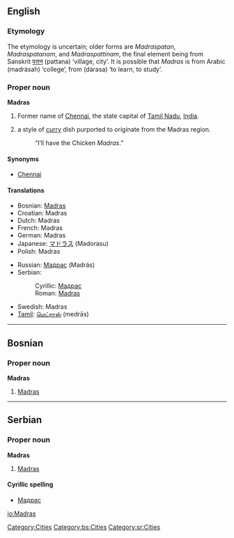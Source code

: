{{see|madras}}
==English==

===Etymology===
The etymology is uncertain; older forms are ''Madraspatan'', ''Madraspatanam'', and ''Madraspattinam'', the final element being from Sanskrit [[पत्तन]] (pattana) ‘village, city’. It is possible that ''Madras'' is from Arabic {{ARchar|[[مدرسة]]}} (madrásah) ‘college’, from {{ARchar|[[درس]]}} (dárasa) ‘to learn, to study’.

===Proper noun===
'''Madras'''

# Former name of [[Chennai]], the state capital of [[Tamil Nadu]], [[India]].
# {{British}} a style of [[curry]] dish purported to originate from the Madras region.
#: “I’ll have the Chicken ''Madras''.”

====Synonyms====
*[[Chennai]] {{italbrac|current name}}

====Translations====
{{trans-top|city}}
*Bosnian: [[Madras#Bosnian|Madras]] {{m}}
*Croatian: Madras {{m}}
*Dutch: Madras
*French: Madras {{m}}
*German: Madras
*Japanese: [[マドラス]] (Madorasu)
*Polish: Madras {{m}}
{{trans-mid}}
*Russian: [[Мадрас]] (Madrás) {{m}}
*Serbian:
*:Cyrillic: [[Мадрас#Serbian|Мадрас]] {{m}}
*:Roman: [[Madras#Serbian|Madras]] {{m}}
*Swedish: Madras
*[[Tamil]]: [[மெட்ராஸ்]] (medrās)
{{trans-bottom}}

[[Category:Cities]]

----

==Bosnian==

===Proper noun===
'''Madras''' {{m}}

# [[Madras#English|Madras]]

[[Category:bs:Cities]]

----

==Serbian==

===Proper noun===
'''Madras''' {{m}}

# [[Madras#English|Madras]]

====Cyrillic spelling====
*[[Мадрас#Serbian|Мадрас]]

[[Category:sr:Cities]]

[[io:Madras]]